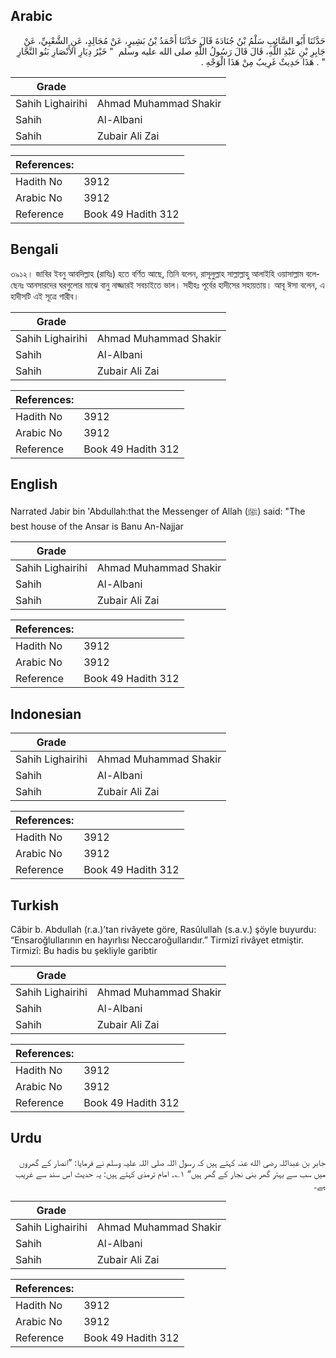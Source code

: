 ## Arabic

<div dir="rtl" lang="ar" style={{fontSize:'larger',backgroundColor:'#f8f9fa',padding:20}}>حَدَّثَنَا أَبُو السَّائِبِ سَلْمُ بْنُ جُنَادَةَ قَالَ حَدَّثَنَا أَحْمَدُ بْنُ بَشِيرٍ، عَنْ مُجَالِدٍ، عَنِ الشَّعْبِيِّ، عَنْ جَابِرِ بْنِ عَبْدِ اللَّهِ، قَالَ قَالَ رَسُولُ اللَّهِ صلى الله عليه وسلم ‏ "‏ خَيْرُ دِيَارِ الأَنْصَارِ بَنُو النَّجَّارِ ‏"‏ ‏.‏ هَذَا حَدِيثٌ غَرِيبٌ مِنْ هَذَا الْوَجْهِ ‏.‏</div><div style={{backgroundColor:'#f8f9fa',padding:20, marginBottom: 10}}><table>
      <thead>
        <tr>
          <th>Grade</th>
          <th></th>
        </tr>
      </thead>
      <tbody>
<tr><td>Sahih Lighairihi</td><td>Ahmad Muhammad Shakir</td></tr><tr><td>Sahih</td><td>Al-Albani</td></tr><tr><td>Sahih</td><td>Zubair Ali Zai</td></tr></tbody></table><table>
        <thead>
          <tr>
            <th>References:</th>
            <th></th>
          </tr>
        </thead>
        <tbody><tr><td>Hadith No</td><td>3912</td></tr><tr><td>Arabic No</td><td>3912</td></tr><tr><td>Reference</td><td>Book 49 Hadith 312</td></tr></tbody></table></div>

## Bengali

<div dir="ltr" lang="bn" style={{fontSize:'larger',backgroundColor:'#f8f9fa',padding:20}}>৩৯১২। জাবির ইবনু আবদিল্লাহ (রাযিঃ) হতে বর্ণিত আছে, তিনি বলেন, রাসূলুল্লাহ সাল্লাল্লাহু আলাইহি ওয়াসাল্লাম বলেছেনঃ আনসারদের ঘরগুলোর মাঝে বানু নাজ্জারই সবচাইতে ভাল। সহীহঃ পূর্বের হাদীসের সহায়তায়। আবূ ঈসা বলেন, এ হাদীসটি এই সূত্রে গারীব।</div><div style={{backgroundColor:'#f8f9fa',padding:20, marginBottom: 10}}><table>
      <thead>
        <tr>
          <th>Grade</th>
          <th></th>
        </tr>
      </thead>
      <tbody>
<tr><td>Sahih Lighairihi</td><td>Ahmad Muhammad Shakir</td></tr><tr><td>Sahih</td><td>Al-Albani</td></tr><tr><td>Sahih</td><td>Zubair Ali Zai</td></tr></tbody></table><table>
        <thead>
          <tr>
            <th>References:</th>
            <th></th>
          </tr>
        </thead>
        <tbody><tr><td>Hadith No</td><td>3912</td></tr><tr><td>Arabic No</td><td>3912</td></tr><tr><td>Reference</td><td>Book 49 Hadith 312</td></tr></tbody></table></div>

## English

<div dir="ltr" lang="en" style={{fontSize:'larger',backgroundColor:'#f8f9fa',padding:20}}>Narrated Jabir bin 'Abdullah:that the Messenger of Allah (ﷺ) said: "The best house of the Ansar is Banu An-Najjar</div><div style={{backgroundColor:'#f8f9fa',padding:20, marginBottom: 10}}><table>
      <thead>
        <tr>
          <th>Grade</th>
          <th></th>
        </tr>
      </thead>
      <tbody>
<tr><td>Sahih Lighairihi</td><td>Ahmad Muhammad Shakir</td></tr><tr><td>Sahih</td><td>Al-Albani</td></tr><tr><td>Sahih</td><td>Zubair Ali Zai</td></tr></tbody></table><table>
        <thead>
          <tr>
            <th>References:</th>
            <th></th>
          </tr>
        </thead>
        <tbody><tr><td>Hadith No</td><td>3912</td></tr><tr><td>Arabic No</td><td>3912</td></tr><tr><td>Reference</td><td>Book 49 Hadith 312</td></tr></tbody></table></div>

## Indonesian

<div dir="ltr" lang="id" style={{fontSize:'larger',backgroundColor:'#f8f9fa',padding:20}}></div><div style={{backgroundColor:'#f8f9fa',padding:20, marginBottom: 10}}><table>
      <thead>
        <tr>
          <th>Grade</th>
          <th></th>
        </tr>
      </thead>
      <tbody>
<tr><td>Sahih Lighairihi</td><td>Ahmad Muhammad Shakir</td></tr><tr><td>Sahih</td><td>Al-Albani</td></tr><tr><td>Sahih</td><td>Zubair Ali Zai</td></tr></tbody></table><table>
        <thead>
          <tr>
            <th>References:</th>
            <th></th>
          </tr>
        </thead>
        <tbody><tr><td>Hadith No</td><td>3912</td></tr><tr><td>Arabic No</td><td>3912</td></tr><tr><td>Reference</td><td>Book 49 Hadith 312</td></tr></tbody></table></div>

## Turkish

<div dir="ltr" lang="tr" style={{fontSize:'larger',backgroundColor:'#f8f9fa',padding:20}}>Câbir b. Abdullah (r.a.)’tan rivâyete göre, Rasûlullah (s.a.v.) şöyle buyurdu: “Ensaroğlullarının en hayırlısı Neccaroğullarıdır.” Tirmizî rivâyet etmiştir. Tirmizî: Bu hadis bu şekliyle garibtir</div><div style={{backgroundColor:'#f8f9fa',padding:20, marginBottom: 10}}><table>
      <thead>
        <tr>
          <th>Grade</th>
          <th></th>
        </tr>
      </thead>
      <tbody>
<tr><td>Sahih Lighairihi</td><td>Ahmad Muhammad Shakir</td></tr><tr><td>Sahih</td><td>Al-Albani</td></tr><tr><td>Sahih</td><td>Zubair Ali Zai</td></tr></tbody></table><table>
        <thead>
          <tr>
            <th>References:</th>
            <th></th>
          </tr>
        </thead>
        <tbody><tr><td>Hadith No</td><td>3912</td></tr><tr><td>Arabic No</td><td>3912</td></tr><tr><td>Reference</td><td>Book 49 Hadith 312</td></tr></tbody></table></div>

## Urdu

<div dir="rtl" lang="ur" style={{fontSize:'larger',backgroundColor:'#f8f9fa',padding:20}}>جابر بن عبداللہ رضی الله عنہ کہتے ہیں کہ رسول اللہ صلی اللہ علیہ وسلم نے فرمایا: ”انصار کے گھروں میں سب سے بہتر گھر بنی نجار کے گھر ہیں“ ۱؎۔ امام ترمذی کہتے ہیں: یہ حدیث اس سند سے غریب ہے۔</div><div style={{backgroundColor:'#f8f9fa',padding:20, marginBottom: 10}}><table>
      <thead>
        <tr>
          <th>Grade</th>
          <th></th>
        </tr>
      </thead>
      <tbody>
<tr><td>Sahih Lighairihi</td><td>Ahmad Muhammad Shakir</td></tr><tr><td>Sahih</td><td>Al-Albani</td></tr><tr><td>Sahih</td><td>Zubair Ali Zai</td></tr></tbody></table><table>
        <thead>
          <tr>
            <th>References:</th>
            <th></th>
          </tr>
        </thead>
        <tbody><tr><td>Hadith No</td><td>3912</td></tr><tr><td>Arabic No</td><td>3912</td></tr><tr><td>Reference</td><td>Book 49 Hadith 312</td></tr></tbody></table></div>